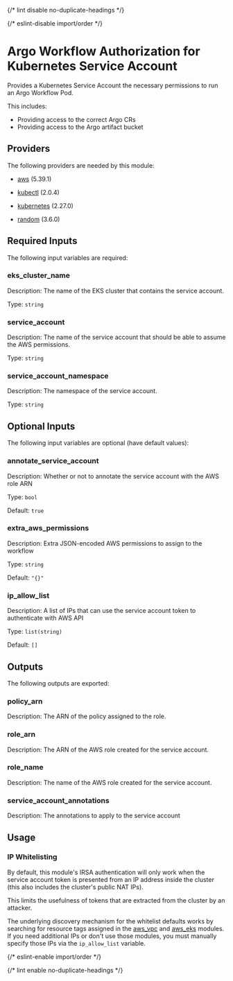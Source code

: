 
{/* lint disable no-duplicate-headings */}

{/* eslint-disable import/order */}
<ModuleHeader name="kube_sa_auth_workflow" sourceHref="https://github.com/Panfactum/stack/tree/__PANFACTUM_VERSION_MAIN__/packages/infrastructure/kube_sa_auth_workflow" status="beta" type="submodule"/>

# Argo Workflow Authorization for Kubernetes Service Account

Provides a Kubernetes Service Account the necessary permissions to run an Argo Workflow Pod.

This includes:

- Providing access to the correct Argo CRs
- Providing access to the Argo artifact bucket

## Providers

The following providers are needed by this module:

- [aws](https://registry.terraform.io/providers/hashicorp/aws/5.39.1/docs) (5.39.1)

- [kubectl](https://registry.terraform.io/providers/alekc/kubectl/2.0.4/docs) (2.0.4)

- [kubernetes](https://registry.terraform.io/providers/hashicorp/kubernetes/2.27.0/docs) (2.27.0)

- [random](https://registry.terraform.io/providers/hashicorp/random/3.6.0/docs) (3.6.0)

## Required Inputs

The following input variables are required:

### eks\_cluster\_name

Description: The name of the EKS cluster that contains the service account.

Type: `string`

### service\_account

Description: The name of the service account that should be able to assume the AWS permissions.

Type: `string`

### service\_account\_namespace

Description: The namespace of the service account.

Type: `string`

## Optional Inputs

The following input variables are optional (have default values):

### annotate\_service\_account

Description: Whether or not to annotate the service account with the AWS role ARN

Type: `bool`

Default: `true`


### extra\_aws\_permissions

Description: Extra JSON-encoded AWS permissions to assign to the workflow

Type: `string`

Default: `"{}"`


### ip\_allow\_list

Description: A list of IPs that can use the service account token to authenticate with AWS API

Type: `list(string)`

Default: `[]`







## Outputs

The following outputs are exported:

### policy\_arn

Description: The ARN of the policy assigned to the role.

### role\_arn

Description: The ARN of the AWS role created for the service account.

### role\_name

Description: The name of the AWS role created for the service account.

### service\_account\_annotations

Description: The annotations to apply to the service account

## Usage

### IP Whitelisting

By default, this module's IRSA authentication will only work when the service account token is presented from an IP address
inside the cluster (this also includes the cluster's public NAT IPs).

This limits the usefulness of tokens that are extracted from the cluster by an attacker.

The underlying discovery mechanism for the whitelist defaults works by searching for resource tags
assigned in the [aws\_vpc](/docs/main/reference/infrastructure-modules/aws/aws\_vpc) and [aws\_eks](/docs/main/reference/infrastructure-modules/aws/aws\_eks)
modules. If you need additional IPs or don't use those modules, you must manually specify those IPs via the `ip_allow_list` variable.

{/* eslint-enable import/order */}

{/* lint enable no-duplicate-headings */}
